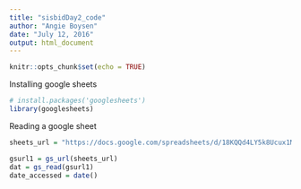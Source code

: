```yaml
---
title: "sisbidDay2_code"
author: "Angie Boysen"
date: "July 12, 2016"
output: html_document
---
```


```r
knitr::opts_chunk$set(echo = TRUE)
```

Installing google sheets
```r
# install.packages('googlesheets')
library(googlesheets)
```

Reading a google sheet
```r
sheets_url = "https://docs.google.com/spreadsheets/d/18KQQd4LY5k8Ucux1MvWCsQGQJlvd0ECTnn-3ixdOKFM/pubhtml"

gsurl1 = gs_url(sheets_url)
dat = gs_read(gsurl1)
date_accessed = date()

```


